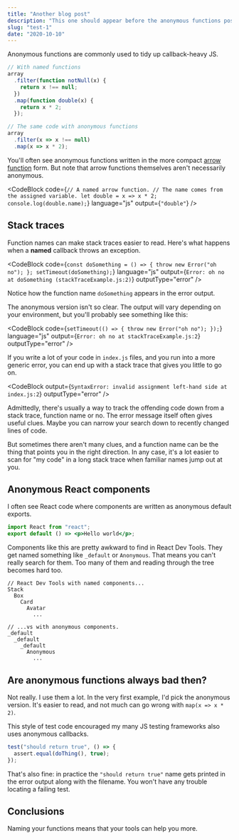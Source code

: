 ```yaml
---
title: "Another blog post"
description: "This one should appear before the anonymous functions post, because it's newer. Really long description to see how the grid copes with it."
slug: "test-1"
date: "2020-10-10"
---
```



Anonymous functions are commonly used to tidy up callback-heavy JS.

```js
// With named functions
array
  .filter(function notNull(x) {
    return x !== null;
  })
  .map(function double(x) {
    return x * 2;
  });

// The same code with anonymous functions
array
  .filter(x => x !== null)
  .map(x => x * 2);
```

You'll often see anonymous functions written in the more compact [arrow function](https://developer.mozilla.org/en-US/docs/Web/JavaScript/Reference/Functions/Arrow_functions) form. But note that arrow functions themselves aren't necessarily anonymous.

<CodeBlock
  code={`
    // A named arrow function.
    // The name comes from the assigned variable.
    let double = x => x * 2;
    console.log(double.name);
  `}
  language="js"
  output={`
    "double"
  `}
/>

## Stack traces

Function names can make stack traces easier to read. Here's what happens when a **named** callback throws an exception.

<CodeBlock
  code={`
    const doSomething = () => {
      throw new Error("oh no");
    };
    setTimeout(doSomething);
  `}
  language="js"
  output={`
    Error: oh no
        at doSomething (stackTraceExample.js:2)
  `}
  outputType="error"
/>

Notice how the function name `doSomething` appears in the error output.

The anonymous version isn't so clear. The output will vary depending on your environment, but you'll probably see something like this:

<CodeBlock
  code={`
    setTimeout(() => {
      throw new Error("oh no");
    });
  `}
  language="js"
  output={`
    Error: oh no
        at stackTraceExample.js:2
  `}
  outputType="error"
/>

If you write a lot of your code in `index.js` files, and you run into a more generic error, you can end up with a stack trace that gives you little to go on.

<CodeBlock
  output={`
    SyntaxError: invalid assignment left-hand side
        at index.js:2
  `}
  outputType="error"
/>

Admittedly, there's usually a way to track the offending code down from a stack trace, function name or no. The error message itself often gives useful clues. Maybe you can narrow your search down to recently changed lines of code.

But sometimes there aren't many clues, and a function name can be the thing that points you in the right direction. In any case, it's a lot easier to scan for "my code" in a long stack trace when familiar names jump out at you.

## Anonymous React components

I often see React code where components are written as anonymous default exports.

```jsx
import React from "react";
export default () => <p>Hello world</p>;
```

Components like this are pretty awkward to find in React Dev Tools. They get named something like `_default` or `Anonymous`. That means you can't really search for them. Too many of them and reading through the tree becomes hard too.

```
// React Dev Tools with named components...
Stack
  Box
    Card
      Avatar
        ...

// ...vs with anonymous components.
_default
  _default
    _default
      Anonymous
        ...
```

## Are anonymous functions always bad then?

Not really. I use them a lot. In the very first example, I'd pick the anonymous version. It's easier to read, and not much can go wrong with `map(x => x * 2)`.

This style of test code encouraged my many JS testing frameworks also uses anonymous callbacks.

```js
test("should return true", () => {
  assert.equal(doThing(), true);
});
```

That's also fine: in practice the `"should return true"` name gets printed in the error output along with the filename. You won't have any trouble locating a failing test.

## Conclusions

Naming your functions means that your tools can help you more.
